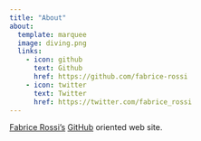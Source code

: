 ```yaml
---
title: "About"
about:
  template: marquee
  image: diving.png
  links:
    - icon: github
      text: Github
      href: https://github.com/fabrice-rossi
    - icon: twitter
      text: Twitter
      href: https://twitter.com/fabrice_rossi
---
```


[Fabrice Rossi's](http://apiacoa.org/index.en.html) [GitHub](https://github.com/fabrice-rossi) oriented web site.
